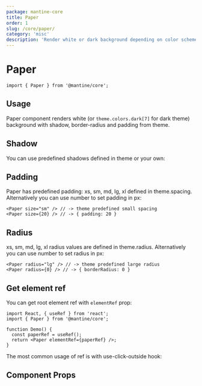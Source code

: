 ```yaml
---
package: mantine-core
title: Paper
order: 1
slug: /core/paper/
category: 'misc'
description: 'Render white or dark background depending on color scheme with shadow, padding and border-radius from theme'
---
```



# Paper

<PageHeader
  source="mantine-core/src/Paper/Paper.tsx"
  docs="core/Paper.mdx"
  package="@mantine/core"
/>

```tsx
import { Paper } from '@mantine/core';
```

## Usage

Paper component renders white (or `theme.colors.dark[7]` for dark theme)
background with shadow, border-radius and padding from theme.

<PaperConfigurator />

## Shadow

You can use predefined shadows defined in <GatsbyLink to="/pages/theming/">theme</GatsbyLink> or your own:

<PaperShadowDemo />

## Padding

Paper has predefined padding: xs, sm, md, lg, xl defined in <GatsbyLink to="/pages/theming/">theme.spacing</GatsbyLink>.
Alternatively you can use number to set padding in px:

```tsx
<Paper size="sm" /> // -> theme predefined small spacing
<Paper size={20} /> // -> { padding: 20 }
```

## Radius

xs, sm, md, lg, xl radius values are defined in <GatsbyLink to="/pages/theming/">theme.radius</GatsbyLink>.
Alternatively you can use number to set radius in px:

```tsx
<Paper radius="lg" /> // -> theme predefined large radius
<Paper radius={0} /> // -> { borderRadius: 0 }
```

## Get element ref

You can get root element ref with `elementRef` prop:

```tsx
import React, { useRef } from 'react';
import { Paper } from '@mantine/core';

function Demo() {
  const paperRef = useRef();
  return <Paper elementRef={paperRef} />;
}
```

The most common usage of ref is with <GatsbyLink to="/hooks/use-click-outside/">use-click-outside</GatsbyLink> hook:

<UseClickOutsideDemo />

## Component Props

<PropsTable component="Paper" />
